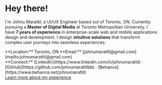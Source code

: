 # Hey there!

I'm Johnu Marattil, a UI/UX Engineer based out of Toronto, ON. Currently pursuing a **Master of Digital Media** at Toronto Metropolitan University. I have **7 years of experience** in enterprise-scale web and mobile applications design and development. I design **intuitive solutions** that transform complex user journeys into seamless experiences.

<div className="my-6 p-4 border border-gray-200 dark:border-gray-700 rounded-lg bg-gray-50 dark:bg-gray-800">
  <div className="flex flex-col md:flex-row md:gap-12">
    <div className="mb-3 md:mb-0">
      **Location:** Toronto, ON  
      **Email:** [johnumarattil@gmail.com](mailto:johnumarattil@gmail.com)
    </div>
    <div>
      **Connect:** [LinkedIn](https://www.linkedin.com/in/johnumarattil) · [GitHub](https://github.com/johnumarattilbb) · [Behance](https://www.behance.net/johnumarattil)
    </div>
  </div>
</div>

 <div className="mt-6">
    <a href="/about" className="inline-block px-6 py-3 bg-black dark:bg-white text-white dark:text-black font-medium rounded-lg hover:bg-gray-800 dark:hover:bg-gray-200 transition-colors">
      Learn more about my experience
    </a>
  </div>

